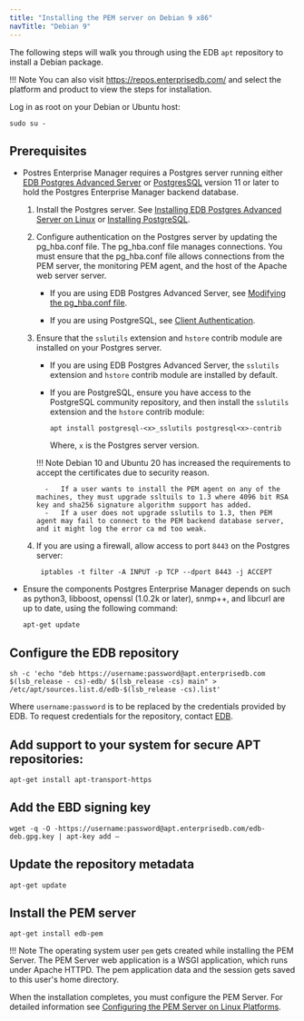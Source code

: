 ```yaml
---
title: "Installing the PEM server on Debian 9 x86"
navTitle: "Debian 9"
---
```


The following steps will walk you through using the EDB `apt` repository to install a Debian package.

!!! Note
    You can also visit <https://repos.enterprisedb.com/> and select the platform and product to view the steps for installation.

Log in as root on your Debian or Ubuntu host:

```text
sudo su -
```

## Prerequisites

- Postres Enterprise Manager requires a Postgres server running either [EDB Postgres Advanced Server](/epas/latest) or [PostgresSQL](/supported-open-source/postgresql/) version 11 or later to hold the Postgres Enterprise Manager backend database. 
  
  1. Install the Postgres server. See [Installing EDB Postgres Advanced Server on Linux](/epas/latest/epas_inst_linux) or [Installing PostgreSQL](/supported-open-source/postgresql/installer/).
  
  2. Configure authentication on the Postgres server by updating the pg_hba.conf file. The pg_hba.conf file manages connections. You must ensure that the pg_hba.conf file allows connections from the PEM server, the monitoring PEM agent, and the host of the Apache web server server.
  
     - If you are using EDB Postgres Advanced Server, see [Modifying the pg_hba.conf file](/pem/latest/managing_database_server/#modifying-the-pg_hbaconf-file).

     - If you are using PostgreSQL, see [Client Authentication](https://www.postgresql.org/docs/current/auth-pg-hba-conf.html).

  3.  Ensure that the `sslutils` extension and `hstore` contrib module are installed on your Postgres server.

      -   If you are using EDB Postgres Advanced Server, the `sslutils` extension and `hstore` contrib module are installed by default.

      -   If you are PostgreSQL, ensure you have access to the PostgreSQL community repository, and then install the `sslutils` extension and the `hstore` contrib module: 

          ```shell
          apt install postgresql-<x>_sslutils postgresql<x>-contrib
          ```

          Where, `x` is the Postgres server version.

      !!! Note
          Debian 10 and Ubuntu 20 has increased the requirements to accept the certificates due to security reason.

            -   If a user wants to install the PEM agent on any of the machines, they must upgrade ssltuils to 1.3 where 4096 bit RSA key and sha256 signature algorithm support has added.
            -   If a user does not upgrade sslutils to 1.3, then PEM agent may fail to connect to the PEM backend database server, and it might log the error ca md too weak.

   4.  If you are using a firewall, allow access to port `8443` on the Postgres server:

       ```text
        iptables -t filter -A INPUT -p TCP --dport 8443 -j ACCEPT
       ```

-  Ensure the components Postgres Enterprise Manager depends on such as python3, libboost, openssl (1.0.2k or later), snmp++, and libcurl are up to date, using the following command: 

   ```text
   apt-get update
   ```

## Configure the EDB repository

```text
sh -c 'echo "deb https://username:password@apt.enterprisedb.com $(lsb_release - cs)-edb/ $(lsb_release -cs) main" > /etc/apt/sources.list.d/edb-$(lsb_release -cs).list'
```

Where `username:password` is to be replaced by the credentials provided by EDB. To request credentials for the repository, contact [EDB](https://www.enterprisedb.com/repository-access-request).

## Add support to your system for secure APT repositories:

```text
apt-get install apt-transport-https
```

## Add the EBD signing key

```text
wget -q -O -https://username:password@apt.enterprisedb.com/edb-deb.gpg.key | apt-key add –
```

## Update the repository metadata

```text
apt-get update
```

## Install the PEM server

```text
apt-get install edb-pem
```

!!! Note
    The operating system user `pem` gets created while installing the PEM Server. The PEM Server web application is a WSGI application, which runs under Apache HTTPD. The pem application data and the session gets saved to this user's home directory.

When the installation completes, you must configure the PEM Server. For detailed information see [Configuring the PEM Server on Linux Platforms](../../configuring_the_pem_server_on_linux/).
